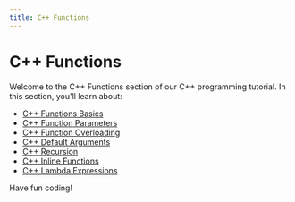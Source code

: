 ```yaml
---
title: C++ Functions
---
```


# C++ Functions

Welcome to the C++ Functions section of our C++ programming tutorial. In this section, you'll learn about:

- [C++ Functions Basics](./0-cpp-functions-basics.mdx)
- [C++ Function Parameters](./1-cpp-function-parameters.mdx)
- [C++ Function Overloading](./2-cpp-function-overloading.mdx)
- [C++ Default Arguments](./3-cpp-default-arguments.mdx)
- [C++ Recursion](./4-cpp-recursion.mdx)
- [C++ Inline Functions](./5-cpp-inline-functions.mdx)
- [C++ Lambda Expressions](./6-cpp-lambda-expressions.mdx)

Have fun coding!